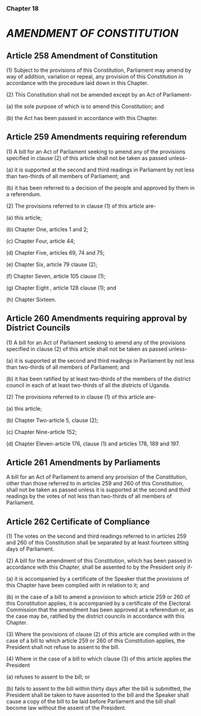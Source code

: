 ### Chapter 18
# *AMENDMENT OF CONSTITUTION*

## Article 258 Amendment of Constitution
(1) Subject to the provisions of this Constitution, Parliament may amend by way of addition,
variation or repeal, any provision of this Constitution in accordance with the procedure laid down
in this Chapter.

(2) This Constitution shall not be amended except by an Act of Parliament-

(a) the sole purpose of which is to amend this Constitution; and

(b) the Act has been passed in accordance with this Chapter.

## Article 259 Amendments requiring referendum
(1) A bill for an Act of Parliament seeking to amend any of the provisions specified in clause (2) of
this article shall not be taken as passed unless-

(a) it is supported at the second and third readings in Parliament by not less than two-thirds of all
members of Parliament; and

(b) it has been referred to a decision of the people and approved by them in a referendum.

(2) The provisions referred to in clause (1) of this article are-

(a) this article;

(b) Chapter One, articles 1 and 2;

(c) Chapter Four, article 44;

(d) Chapter Five, articles 69, 74 and 75;

(e) Chapter Six, article 79 clause (2);

(f) Chapter Seven, article 105 clause (1);

(g) Chapter Eight , article 128 clause (1); and

(h) Chapter Sixteen.

## Article 260 Amendments requiring approval by District Councils
(1) A bill for an Act of Parliament seeking to amend any of the provisions specified in clause (2) of
this article shall not be taken as passed unless-

(a) it is supported at the second and third readings in Parliament by not less than two-thirds of all
members of Parliament; and

(b) it has been ratified by at least two-thirds of the members of the district council in each of at
least two-thirds of all the districts of Uganda.

(2) The provisions referred to in clause (1) of this article are-

(a) this article;

(b) Chapter Two-article 5, clause (2);

(c) Chapter Nine-article 152;

(d) Chapter Eleven-article 176, clause (1) and articles 178, 189 and 197.

## Article 261 Amendments by Parliaments
A bill for an Act of Parliament to amend any provision of the Constitution, other than those
referred to in articles 259 and 260 of this Constitution, shall not be taken as passed unless it is
supported at the second and third readings by the votes of not less than two-thirds of all members
of Parliament.

## Article 262 Certificate of Compliance
(1) The votes on the second and third readings referred to in articles 259 and 260 of this
Constitution shall be separated by at least fourteen sitting days of Parliament.

(2) A bill for the amendment of this Constitution, which has been passed in accordance with this
Chapter, shall be assented to by the President only if-

(a) it is accompanied by a certificate of the Speaker that the provisions of this Chapter have been
complied with in relation to it; and

(b) in the case of a bill to amend a provision to which article 259 or 260 of this Constitution
applies, it is accompanied by a certificate of the Electoral Commission that the amendment has
been approved at a referendum or, as the case may be, ratified by the district councils in
accordance with this Chapter.

(3) Where the provisions of clause (2) of this article are complied with in the case of a bill to which
article 259 or 260 of this Constitution applies, the President shall not refuse to assent to the bill.

(4) Where in the case of a bill to which clause (3) of this article applies the President

(a) refuses to assent to the bill; or

(b) fails to assent to the bill within thirty days after the bill is submitted, the President shall be
taken to have assented to the bill and the Speaker shall cause a copy of the bill to be laid before
Parliament and the bill shall become law without the assent of the President.
